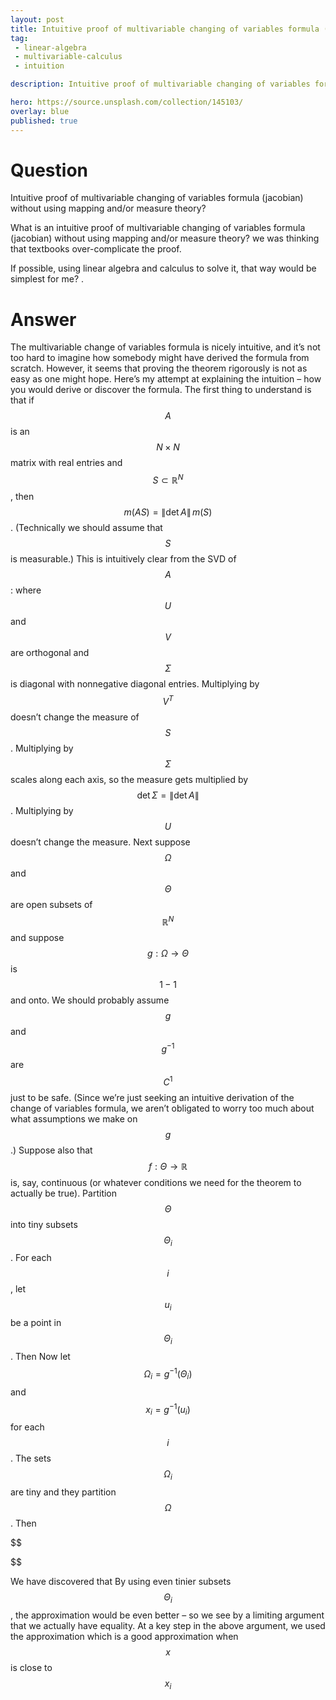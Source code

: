---
layout: post
title: Intuitive proof of multivariable changing of variables formula (jacobian) without using mapping andor measure theory
tag:
 - linear-algebra
 - multivariable-calculus
 - intuition

description: Intuitive proof of multivariable changing of variables formula (jacobian) without using mapping andor measure theory

hero: https://source.unsplash.com/collection/145103/
overlay: blue 
published: true
---

# Question 

Intuitive proof of multivariable changing of variables formula (jacobian) without using mapping and/or measure theory?

<!--break-->


What is an intuitive proof of multivariable changing of variables formula (jacobian) without using mapping and/or measure theory?
we was thinking that textbooks over-complicate the proof.

If possible, using linear algebra and calculus to solve it, that way would be simplest for me?
.


# Answer 


The multivariable change of variables formula is nicely intuitive, and it's not too hard to imagine how somebody might have derived the formula from scratch.  However, it seems that proving the theorem rigorously is not as easy as one might hope.
Here's my attempt at explaining the intuition -- how you would derive or discover the formula.
The first thing to understand is that if $$A$$ is an $$N \times N$$ matrix with real entries and $$S \subset \mathbb R^N$$, then $$m(AS) = \|\det A\| \, m(S)$$.  (Technically we should assume that $$S$$ is measurable.)  This is intuitively clear from the SVD of $$A$$:
\begin{equation}
A = U \Sigma V^T
\end{equation}
where $$U$$ and $$V$$ are orthogonal and $$\Sigma$$ is diagonal with nonnegative diagonal entries.  Multiplying by $$V^T$$ doesn't change the measure of $$S$$.  Multiplying by $$\Sigma$$ scales along each axis, so the measure gets multiplied by $$\det \Sigma = \| \det A\|$$.  Multiplying by $$U$$ doesn't change the measure.
Next suppose $$\Omega$$ and $$\Theta$$ are open subsets of $$\mathbb R^N$$ and suppose $$g:\Omega \to \Theta$$ is $$1-1$$ and onto.  We should probably assume $$g$$ and $$g^{-1}$$ are $$C^1$$ just to be safe.  (Since we're just seeking an intuitive derivation of the change of variables formula, we aren't obligated to worry too much about what assumptions we make on $$g$$.)  Suppose also that $$f:\Theta \to \mathbb R$$ is, say, continuous (or whatever conditions we need for the theorem to actually be true).
Partition $$\Theta$$ into tiny subsets $$\Theta_i$$.  For each $$i$$, let $$u_i$$ be a point in $$\Theta_i$$.  Then
\begin{equation}
\int_{\Theta} f(u) \, du \approx \sum_i f(u_i) m(\Theta_i).
\end{equation}
Now let $$\Omega_i = g^{-1}(\Theta_i)$$ and $$x_i = g^{-1}(u_i)$$ for each $$i$$.  The sets $$\Omega_i$$ are tiny and they partition $$\Omega$$.  Then



$$
\begin{align*}
\sum_i f(u_i) m(\Theta_i) &= \sum_i f(g(x_i)) m(g(\Omega_i)) \\
&\approx \sum_i f(g(x_i)) m(g(x_i) + Jg(x_i) (\Omega_i - x_i)) \\
&=  \sum_i f(g(x_i)) m(Jg(x_i) \Omega_i) \\
&\approx \sum_i f(g(x_i)) \|\det Jg(x_i)\| m(\Omega_i) \\
&\approx \int_{\Omega} f(g(x)) \|\det Jg(x)\| \, dx.
\end{align*}


$$

We have discovered that
\begin{equation}
\int_{g(\Omega)} f(u) \, du \approx \int_{\Omega} f(g(x)) \|\det Jg(x)\| \, dx.
\end{equation}
By using even tinier subsets $$\Theta_i$$, the approximation would be even better -- so we see by a limiting argument that we actually have equality.
At a key step in the above argument, we used the approximation
\begin{equation}
g(x) \approx g(x_i) + Jg(x_i)(x - x_i)
\end{equation}
which is a good approximation when $$x$$ is close to $$x_i$$

